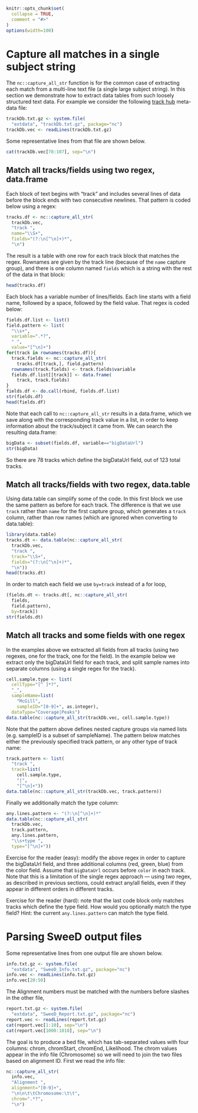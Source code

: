 <!--
%\VignetteEngine{knitr::knitr}
%\VignetteIndexEntry{vignette 2: capture all matches}
-->

```r
knitr::opts_chunk$set(
  collapse = TRUE,
  comment = "#>"
)
options(width=100)
```

# Capture all matches in a single subject string

The `nc::capture_all_str` function is for the common case of
extracting each match from a multi-line text file (a single large
subject string). In this section we demonstrate how to extract data
tables from such loosely structured text data. For example we consider
the following [track
hub](http://genome.cse.ucsc.edu/goldenPath/help/hgTrackHubHelp.html)
meta-data file:

```r
trackDb.txt.gz <- system.file(
  "extdata", "trackDb.txt.gz", package="nc")
trackDb.vec <- readLines(trackDb.txt.gz)
```

Some representative lines from that file are shown below.

```r
cat(trackDb.vec[78:107], sep="\n")
```

## Match all tracks/fields using two regex, data.frame

Each block of text begins with "track" and includes several lines of
data before the block ends with two consecutive newlines. That pattern
is coded below using a regex:

```r
tracks.df <- nc::capture_all_str(
  trackDb.vec, 
  "track ",
  name="\\S+",
  fields="(?:\n[^\n]+)*",
  "\n")
```

The result is a table with one row for each track block that matches
the regex. Rownames are given by the track line (because of the `name`
capture group), and there is one column named `fields` which is a
string with the rest of the data in that block:

```r
head(tracks.df)
```

Each block has a variable number of lines/fields. Each line starts
with a field name, followed by a space, followed by the field
value. That regex is coded below:

```r
fields.df.list <- list()
field.pattern <- list(
  "\\s+",
  variable=".*?",
  " ",
  value="[^\n]+")
for(track in rownames(tracks.df)){
  track.fields <- nc::capture_all_str(
    tracks.df[track,], field.pattern)
  rownames(track.fields) <- track.fields$variable
  fields.df.list[[track]] <- data.frame(
    track, track.fields)
}
fields.df <- do.call(rbind, fields.df.list)
str(fields.df)
head(fields.df)
```

Note that each call to `nc::capture_all_str` results in a data.frame,
which we save along with the corresponding track value in a list, in
order to keep information about the track/subject it came from. We can
search the resulting data.frame:

```r
bigData <- subset(fields.df, variable=="bigDataUrl")
str(bigData)
```

So there are 78 tracks which define the bigDataUrl field, out of
123 total tracks.

## Match all tracks/fields with two regex, data.table

Using data.table can simplify some of the code. In this first block we
use the same pattern as before for each track. The difference is that
we use `track` rather than `name` for the first capture group, which
generates a `track` column, rather than row names (which are ignored
when converting to data.table):

```r
library(data.table)
tracks.dt <- data.table(nc::capture_all_str(
  trackDb.vec, 
  "track ",
  track="\\S+",
  fields="(?:\n[^\n]+)*",
  "\n"))
head(tracks.dt)
```

In order to match each field we use `by=track` instead of a for loop,

```r
(fields.dt <- tracks.dt[, nc::capture_all_str(
  fields,
  field.pattern),
  by=track])
str(fields.dt)
```

## Match all tracks and some fields with one regex

In the examples above we extracted all fields from all tracks (using
two regexes, one for the track, one for the field). In the example
below we extract only the bigDataUrl field for each track, and split
sample names into separate columns (using a single regex for the
track).

```r
cell.sample.type <- list(
  cellType="[^ ]*?",
  "_",
  sampleName=list(
    "McGill",
    sampleID="[0-9]+", as.integer),
  dataType="Coverage|Peaks")
data.table(nc::capture_all_str(trackDb.vec, cell.sample.type))
```

Note that the pattern above defines nested capture groups via named
lists (e.g. sampleID is a subset of sampleName). The pattern below
matches either the previously specified track pattern, or any other
type of track name:

```r
track.pattern <- list(
  "track ",
  track=list(
    cell.sample.type,
    "|",
    "[^\n]+"))
data.table(nc::capture_all_str(trackDb.vec, track.pattern))
```

Finally we additionally match the type column:

```r
any.lines.pattern <- "(?:\n[^\n]+)*"
data.table(nc::capture_all_str(
  trackDb.vec,
  track.pattern,
  any.lines.pattern,
  "\\s+type ",
  type="[^\n]+"))
```

Exercise for the reader (easy): modify the above regex in order to capture
the bigDataUrl field, and three additional columns (red, green, blue)
from the color field. Assume that `bigDataUrl` occurs before `color`
in each track. Note that this is a limitation of the single regex
approach --- using two regex, as described in previous sections, could
extract any/all fields, even if they appear in different orders in
different tracks.

Exercise for the reader (hard): note that the last code block only
matches tracks which define the type field. How would you optionally
match the type field? Hint: the current `any.lines.pattern` can match
the type field.

# Parsing SweeD output files

Some representative lines from one output file are shown below.

```r
info.txt.gz <- system.file(
  "extdata", "SweeD_Info.txt.gz", package="nc")
info.vec <- readLines(info.txt.gz)
info.vec[20:50]
```

The Alignment numbers must be matched with the numbers before slashes
in the other file,

```r
report.txt.gz <- system.file(
  "extdata", "SweeD_Report.txt.gz", package="nc")
report.vec <- readLines(report.txt.gz)
cat(report.vec[1:10], sep="\n")
cat(report.vec[1000:1010], sep="\n")
```

The goal is to produce a bed file, which has tab-separated values with
four columns: chrom, chromStart, chromEnd, Likelihood. The chrom
values appear in the info file (Chromosome) so we will need to join
the two files based on alignment ID.
First we read the info file:

```r
nc::capture_all_str(
  info.vec,
  "Alignment ",
  alignment="[0-9]+",
  "\n\n\t\tChromosome:\t\t",
  chrom=".*?",
  "\n")
```

